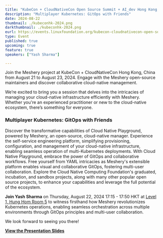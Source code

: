 ```yaml
---
title: "KubeCon + CloudNativeCon Open Source Summit + AI_dev Hong Kong, China"
description: "Multiplayer Kubernetes: GitOps with Friends"
date: 2024-08-22
thumbnail: ./kubeconhk-2024.png
darkthumbnail: ./kubeconhk-2024.png
eurl: https://events.linuxfoundation.org/kubecon-cloudnativecon-open-source-summit-ai-dev-china/reg/register/
type: Event
published: true
upcoming: true
feature: true
speakers: ["Yash Sharma"]

---
```



<p>
Join the Meshery project at KubeCon + CloudNativeCon Hong Kong, China from August 21 to August 23, 2024. Engage with the Meshery open-source maintainers and discover collaborative cloud-native management.
</p>

We’re excited to bring you a session that delves into the intricacies of managing your cloud-native infrastructure efficiently with Meshery. Whether you're an experienced practitioner or new to the cloud-native ecosystem, there’s something for everyone.

### Multiplayer Kubernetes: GitOps with Friends

Discover the transformative capabilities of Cloud Native Playground, powered by Meshery, an open-source, cloud-native manager. Experience the self-service engineering platform, simplifying provisioning, configuration, and management of your cloud-native infrastructure, enabling seamless operation of multi-Kubernetes deployments.
With Cloud Native Playground, embrace the power of GitOps and collaborative workflows. Free yourself from YAML intricacies as Meshery's extensible platform enables visual and collaborative GitOps, fostering multi-user collaboration. Explore the Cloud Native Computing Foundation's graduated, incubation, and sandbox projects, along with many other popular open source projects, to enhance your capabilities and leverage the full potential of the ecosystem.

**Join Yash Sharma** on Thursday, August 22, 2024 17:15 - 17:50 HKT at [Level 1, Hung Hom Room 5](https://www.shangri-la.com/en/hongkong/kerry/) to witness firsthand how Meshery revolutionizes Kubernetes operations, enabling seamless orchestration across multiple environments through GitOps principles and multi-user collaboration.

We look forward to seeing you there!

**[View the Presentation Slides](https://docs.google.com/presentation/d/1TW6k6NpDUd90xVkqTxakA0MbjzGjm3unIcxyf9DVg-E/edit?usp=sharing)**
